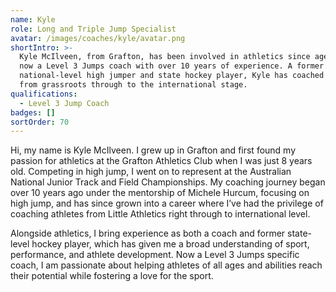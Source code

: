 ```yaml
---
name: Kyle
role: Long and Triple Jump Specialist
avatar: /images/coaches/kyle/avatar.png
shortIntro: >-
  Kyle McIlveen, from Grafton, has been involved in athletics since age 8 and is
  now a Level 3 Jumps coach with over 10 years of experience. A former
  national-level high jumper and state hockey player, Kyle has coached athletes
  from grassroots through to the international stage.
qualifications:
  - Level 3 Jump Coach
badges: []
sortOrder: 70
---
```

Hi, my name is Kyle McIlveen. I grew up in Grafton and first found my passion for athletics at the Grafton Athletics Club when I was just 8 years old. Competing in high jump, I went on to represent at the Australian National Junior Track and Field Championships. My coaching journey began over 10 years ago under the mentorship of Michele Hurcum, focusing on high jump, and has since grown into a career where I’ve had the privilege of coaching athletes from Little Athletics right through to international level.

Alongside athletics, I bring experience as both a coach and former state-level hockey player, which has given me a broad understanding of sport, performance, and athlete development. Now a Level 3 Jumps specific coach, I am passionate about helping athletes of all ages and abilities reach their potential while fostering a love for the sport.

